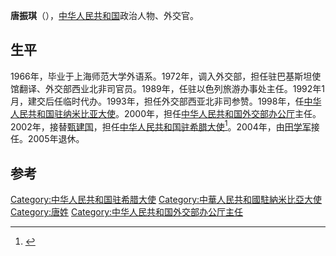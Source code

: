 '''唐振琪'''（{{bd|1944年|2月||}}），[[中华人民共和国|中华人民共和国]]政治人物、外交官。

== 生平 ==
1966年，毕业于上海师范大学外语系。1972年，调入外交部，担任驻巴基斯坦使馆翻译、外交部西业北非司官员。1989年，任驻以色列旅游办事处主任。1992年1月，建交后任临时代办。1993年，担任外交部西亚北非司参赞。1998年，任[[中华人民共和国驻纳米比亚大使|中华人民共和国驻纳米比亚大使]]。2000年，担任[[中华人民共和国外交部办公厅|中华人民共和国外交部办公厅]]主任。2002年，接替[[甄建国|甄建国]]，担任[[中国驻希腊大使列表|中华人民共和国驻希腊大使]]<ref>{{cite web|author=中华人民共和国外交部|title=中国驻希腊历任大使|url=http://www.mfa.gov.cn/chn/pds/ziliao/wjrw/2167/2172/t9263.htm|publisher=中华人民共和国外交部|accessdate=2012-03-07}}</ref>。2004年，由[[田学军|田学军]]接任。2005年退休。

== 参考 ==
{{reflist}}
{{start box}}
{{s-dip}}
{{succession box|[[廉正保|廉正保]]|[[陳來元|陳來元]]|[[中國駐納米比亞大使列表|中華人民共和國駐納米比亞大使]]|1998年9月－2000年6月}}
{{succession box|[[甄建国|甄建国]]|[[田学军|田学军]]|[[中国驻希腊大使列表|中华人民共和国驻希腊大使]]|2002年7月-2004年12月}}
{{end box}}
{{中国政治人物小作品}}

{{DEFAULTSORT:T}}
[[Category:中华人民共和国驻希腊大使|Category:中华人民共和国驻希腊大使]]
[[Category:中華人民共和國駐納米比亞大使|Category:中華人民共和國駐納米比亞大使]]
[[Category:唐姓|Category:唐姓]]
[[Category:中华人民共和国外交部办公厅主任|Category:中华人民共和国外交部办公厅主任]]